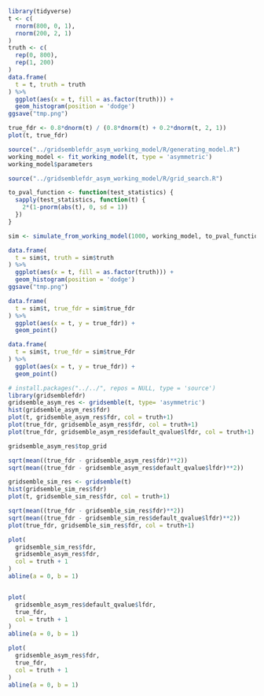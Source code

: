 

```r
library(tidyverse)
t <- c(
  rnorm(800, 0, 1),
  rnorm(200, 2, 1)
)
truth <- c(
  rep(0, 800),
  rep(1, 200)
)
data.frame(
  t = t, truth = truth
) %>%
  ggplot(aes(x = t, fill = as.factor(truth))) +
  geom_histogram(position = 'dodge')
ggsave("tmp.png")

true_fdr <- 0.8*dnorm(t) / (0.8*dnorm(t) + 0.2*dnorm(t, 2, 1))
plot(t, true_fdr)
```


```r
source("../gridsemblefdr_asym_working_model/R/generating_model.R")
working_model <- fit_working_model(t, type = 'asymmetric')
working_model$parameters
```

```r
source("../gridsemblefdr_asym_working_model/R/grid_search.R")

to_pval_function <- function(test_statistics) {
  sapply(test_statistics, function(t) {
    2*(1-pnorm(abs(t), 0, sd = 1))
  })
}

sim <- simulate_from_working_model(1000, working_model, to_pval_function, type = 'asymmetric')

data.frame(
  t = sim$t, truth = sim$truth
) %>%
  ggplot(aes(x = t, fill = as.factor(truth))) +
  geom_histogram(position = 'dodge')
ggsave("tmp.png")

data.frame(
  t = sim$t, true_fdr = sim$true_fdr
) %>%
  ggplot(aes(x = t, y = true_fdr)) +
  geom_point()

data.frame(
  t = sim$t, true_fdr = sim$true_Fdr
) %>%
  ggplot(aes(x = t, y = true_fdr)) +
  geom_point()
```


```r
# install.packages("../../", repos = NULL, type = 'source')
library(gridsemblefdr)
gridsemble_asym_res <- gridsemble(t, type= 'asymmetric')
hist(gridsemble_asym_res$fdr)
plot(t, gridsemble_asym_res$fdr, col = truth+1)
plot(true_fdr, gridsemble_asym_res$fdr, col = truth+1)
plot(true_fdr, gridsemble_asym_res$default_qvalue$lfdr, col = truth+1)

gridsemble_asym_res$top_grid

sqrt(mean((true_fdr - gridsemble_asym_res$fdr)**2))
sqrt(mean((true_fdr - gridsemble_asym_res$default_qvalue$lfdr)**2))

gridsemble_sim_res <- gridsemble(t)
hist(gridsemble_sim_res$fdr)
plot(t, gridsemble_sim_res$fdr, col = truth+1)

sqrt(mean((true_fdr - gridsemble_sim_res$fdr)**2))
sqrt(mean((true_fdr - gridsemble_sim_res$default_qvalue$lfdr)**2))
plot(true_fdr, gridsemble_sim_res$fdr, col = truth+1)

plot(
  gridsemble_sim_res$fdr,
  gridsemble_asym_res$fdr,
  col = truth + 1
)
abline(a = 0, b = 1)


plot(
  gridsemble_asym_res$default_qvalue$lfdr,
  true_fdr,
  col = truth + 1
)
abline(a = 0, b = 1)

plot(
  gridsemble_asym_res$fdr,
  true_fdr,
  col = truth + 1
)
abline(a = 0, b = 1)
```